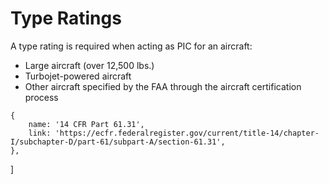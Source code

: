 

# Type Ratings

A type rating is required when acting as PIC for an aircraft:

-   Large aircraft (over 12,500 lbs.)
-   Turbojet-powered aircraft
-   Other aircraft specified by the FAA through the aircraft certification
    process

<Reg part="61.31(a)" />

    {
        name: '14 CFR Part 61.31',
        link: 'https://ecfr.federalregister.gov/current/title-14/chapter-I/subchapter-D/part-61/subpart-A/section-61.31',
    },
]
